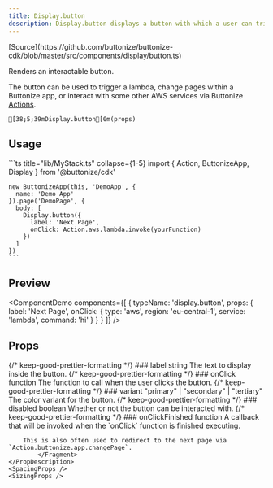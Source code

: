 ```yaml
---
title: Display.button
description: Display.button displays a button with which a user can trigger an action.
---
```




<FrameworkSelect>
	<FrameworkContent>
		<Fragment slot="cdk">
			[Source](https://github.com/buttonize/buttonize-cdk/blob/master/src/components/display/button.ts)
		</Fragment>
	</FrameworkContent>
</FrameworkSelect>

Renders an interactable button.

The button can be used to trigger a lambda, change pages within a Buttonize app, or interact with some other AWS services via Buttonize [Actions](/core-concepts/actions/#available-actions).

```ansi frame="none"
[38;5;39mDisplay.button[0m(props)
```

## Usage

<FrameworkContent>
   <Fragment slot="cdk">
    ```ts title="lib/MyStack.ts" collapse={1-5}
    import { Action, ButtonizeApp, Display } from '@buttonize/cdk'
    
    new ButtonizeApp(this, 'DemoApp', {
      name: 'Demo App'
    }).page('DemoPage', {
      body: [
        Display.button({
          label: 'Next Page',
          onClick: Action.aws.lambda.invoke(yourFunction)
        })
      ]
    })
    ```
   </Fragment>
</FrameworkContent>

## Preview

<ComponentDemo
	components={[
		{
			typeName: 'display.button',
			props: {
				label: 'Next Page',
				onClick: {
					type: 'aws',
					region: 'eu-central-1',
					service: 'lambda',
					command: 'hi'
				}
			}
		}
	]}
/>

## Props

<FrameworkContent>
	<Fragment slot="cdk">
		<PropDescription>
			<Fragment slot="title">
				{/* keep-good-prettier-formatting */}
				### label
			</Fragment>
			<PropMarker slot="markers" type="required" />
			<Fragment slot="type">string</Fragment>
			<Fragment slot="description">
				The text to display inside the button.
			</Fragment>
		</PropDescription>
		<PropDescription>
			<Fragment slot="title">
				{/* keep-good-prettier-formatting */}
				### onClick
			</Fragment>
			<PropMarker slot="markers" type="required" />
			<Fragment slot="type">function</Fragment>
			<Fragment slot="description">
				The function to call when the user clicks the button.
			</Fragment>
		</PropDescription>
		<PropDescription>
			<Fragment slot="title">
				{/* keep-good-prettier-formatting */}
				### variant
			</Fragment>
			<PropMarker slot="markers" type="optional" />
			<Fragment slot="type">"primary" | "secondary" | "tertiary"</Fragment>
			<Fragment slot="description">The color variant for the button.</Fragment>
		</PropDescription>
		<PropDescription>
			<Fragment slot="title">
				{/* keep-good-prettier-formatting */}
				### disabled
			</Fragment>
			<PropMarker slot="markers" type="optional" />
			<Fragment slot="type">boolean</Fragment>
			<Fragment slot="description">
				Whether or not the button can be interacted with.
			</Fragment>
		</PropDescription>
		<PropDescription>
			<Fragment slot="title">
				{/* keep-good-prettier-formatting */}
				### onClickFinished
			</Fragment>
			<PropMarker slot="markers" type="optional" />
			<Fragment slot="type">function</Fragment>
			<Fragment slot="description">
				A callback that will be invoked when the `onClick` function is finished
				executing.

        This is also often used to redirect to the next page via `Action.buttonize.app.changePage`.
    		</Fragment>
    </PropDescription>
    <SpacingProps />
    <SizingProps />

  </Fragment>
</FrameworkContent>
